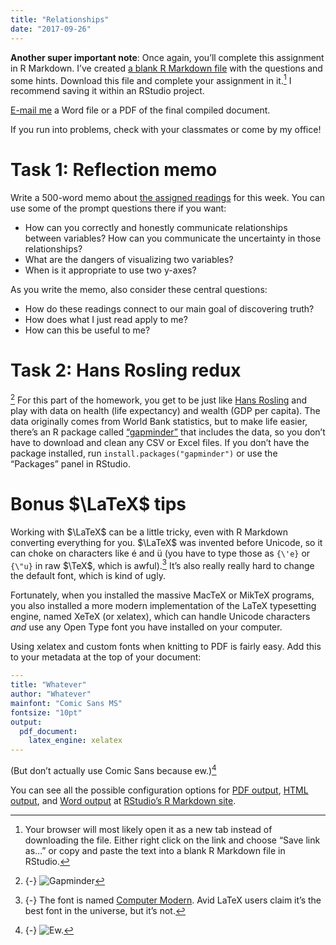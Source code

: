 ```yaml
---
title: "Relationships"
date: "2017-09-26"
---
```


**Another super important note**: Once again, you'll complete this assignment in R Markdown. I've created [a blank R Markdown file](/files/your_name_homework4.Rmd) with the questions and some hints. Download this file and complete your assignment in it.^[Your browser will most likely open it as a new tab instead of downloading the file. Either right click on the link and choose "Save link as…" or copy and paste the text into a blank R Markdown file in RStudio.] I recommend saving it within an RStudio project.

[E-mail me](mailto:andrew_heiss@byu.edu) a Word file or a PDF of the final compiled document.

If you run into problems, check with your classmates or come by my office!


# Task 1: Reflection memo

Write a 500-word memo about [the assigned readings](/reading/04-reading/) for this week. You can use some of the prompt questions there if you want:

- How can you correctly and honestly communicate relationships between variables? How can you communicate the uncertainty in those relationships?
- What are the dangers of visualizing two variables?
- When is it appropriate to use two y-axes?

As you write the memo, also consider these central questions:

- How do these readings connect to our main goal of discovering truth?
- How does what I just read apply to me?
- How can this be useful to me?


# Task 2: Hans Rosling redux

^[{-} ![Gapminder](https://media.giphy.com/media/18LVVD0nUOn8A/giphy.gif)] For this part of the homework, you get to be just like [Hans Rosling](https://www.youtube.com/watch?v=jbkSRLYSojo) and play with data on health (life expectancy) and wealth (GDP per capita). The data originally comes from World Bank statistics, but to make life easier, there's an R package called ["gapminder"](https://github.com/jennybc/gapminder) that includes the data, so you don't have to download and clean any CSV or Excel files. If you don't have the package installed, run `install.packages("gapminder")` or use the "Packages" panel in RStudio.


# Bonus $\LaTeX$ tips

Working with $\LaTeX$ can be a little tricky, even with R Markdown converting everything for you. $\LaTeX$ was invented before Unicode, so it can choke on characters like é and ü (you have to type those as `{\'e}` or `{\"u}` in raw $\TeX$, which is awful).^[{-} The font is named [Computer Modern](https://en.wikipedia.org/wiki/Computer_Modern). Avid LaTeX users claim it's the best font in the universe, but it's not.] It's also really really hard to change the default font, which is kind of ugly.

Fortunately, when you installed the massive MacTeX or MikTeX programs, you also installed a more modern implementation of the LaTeX typesetting engine, named XeTeX (or xelatex), which can handle Unicode characters *and* use any Open Type font you have installed on your computer. 

Using xelatex and custom fonts when knitting to PDF is fairly easy. Add this to your metadata at the top of your document:

```yaml
---
title: "Whatever"
author: "Whatever"
mainfont: "Comic Sans MS"
fontsize: "10pt"
output:
  pdf_document:
    latex_engine: xelatex
---
```

(But don't actually use Comic Sans because ew.)^[{-} ![Ew.](https://media.giphy.com/media/gMDKyrWInxOhO/giphy.gif)]

You can see all the possible configuration options for [PDF output](http://rmarkdown.rstudio.com/pdf_document_format.html), [HTML output](http://rmarkdown.rstudio.com/html_document_format.html), and [Word output](http://rmarkdown.rstudio.com/word_document_format.html) at [RStudio's R Markdown site](http://rmarkdown.rstudio.com/).
